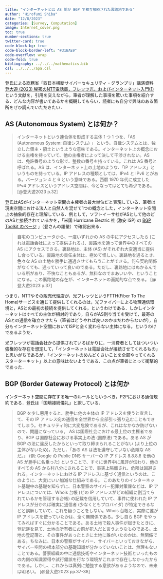 ```yaml
---
title: "インターネットとは AS 間が BGP で相互接続された裏路地である"
author: "Hirofumi Shiba"
date: "12/8/2023"
categories: [Survey, Computation]
image: Internet_cover.png
toc: true
number-sections: true
twitter-card: true
code-block-bg: true
code-block-border-left: "#31BAE9"
code-overflow: wrap
code-fold: true
bibliography: ../../../mathematics.bib
csl: ../../../apa.csl
---
```


登氏による総務省「西日本横断サイバーセキュリティ・グランプリ」講演資料 [登大遊 (2023) 秘密のNTT電話局，フレッツ光，およびインターネット入門(1)](https://dnobori.cyber.ipa.go.jp/ppt/download/20230610_soumu/230610%20講演%20第1部%20(登)%20-%20配布資料その1%20-%20秘密の%20NTT%20電話局、フレッツ光、インターネット入門.pdf) という文献を，引用を交えながら，筆者が理解した事項を驚いた事項を紹介する．どんな内容が書いてあるかを概観してもらい，読者にも自分で興味のある箇所をぜひ読んでいただきたい．

## AS (Autonomous System) とは何か？

> インターネットという連合体を形成する主体 1 つ 1 つを、「AS (Autonomous System: 自律システム) 」 という。自律システムとは、独立した領主・領土というような意味である。インターネット上の概念における主権を持っていて、他の主権者によって決して干渉されない。AS は、免許番号のような形で、整数の番号を持っている。これは AS 番号と呼ばれる。AS は、インターネット上の土地のような、「IP アドレス」というものを持っている。IP アドレスの種類としては、IPv4 と IPv6 とがある。バージョン 4 と 6 という意味である。西暦 1970 年代に成立した IPv4 アドレスというアドレス空間は、今となってはとても希少である。 [@登大遊2023 p.32]

登氏はASがインターネット空間の主権者の最大単位だと表現している．筆者は現実空間における法人と自然人を混ぜて1つの概念とした，インターネット空間上の抽象的存在と理解している．例として，ソフトイーサ社がASとして他のどのASと接続されているかを，「米国 Hurricane Electric 社 (激安 ISP) の [BGP Toolkit のページ](https://bgp.he.net/AS59103#_graph4) 」（登さんの語彙）で確認出来る．

> 自宅のコンピュータから、一度いずれかの AS の中にアクセスしたら (これは電話会社によって提供される。)、裏路地を通って世界中のすべての AS にアクセスできる。裏路地は、主体 (AS) がそれぞれ大変適当に提供し合っている。裏路地の責任主体は、極めて怪しい。裏路地を通るとき、色々な AS の土地を勝手に通過させてもらうことができる。何ら契約関係がなくても、通っていって良いのである。ただし、裏路地にはぬかるんでいる所があり、不快なこともあるが、無料なのでまあいいや、ということになる。この裏路地の存在が、インターネットの画期的な点である。 [@登大遊2023 p.37]

つまり，NTTやその販売代理店が，光フレッツというFTTH(Fiber To The Home)サービスを通じて提供してくれるのは，光ファイバーによる物理通信環境と，ASとの最初の接続を提供してくれる，というわけである．しかしインターネットはすべての主体が相対的であり，自らがAS割り当てを受けて，最寄のASとの通信を確立させたら（筆者はどうやれば良いのかまだわからないが），自分もインターネット空間においてISPと全く変わらない主体になる，というわけであるようだ．

光フレッツが電話会社から提供されているばかりに，一消費者としてはついつい強権的な存在を想定して，「インターネットは電話会社が接続させてくれるもの」と思いがちであるが，「インターネットのめんどくさいことを全部やってくれるスターターキット」以上の意味はないようである．この点が筆者にとって衝撃的であった．

## BGP (Border Gateway Protocol) とは何か

インターネット空間に存在する唯一のルールともいうべき，P2Pにおける通信規約である．登氏は「国境接続儀礼」と訳している．

> BGP を少し悪用すると、勝手に他の主体の IP アドレスを使うと宣言して、その IP アドレス宛の通信を全世界から全部引っ張り込むこともできてしまう。セキュリティ的に大変危険であるが、これはなかなか防げないので、問題になっている。 AS は国際社会における最上位の主権者であり、BGP は国際社会における事実上の法 (国際法) である。ある AS が BGP の法に違反したからといって取り締まられることがない (より上位の主体がないため)。ただし、「あの AS は法を遵守していない危険な AS だ。」 (例: Google の Public DNS サーバーの IP アドレス 8.8.8.8 を他の AS が勝手に名乗った) ということで、すぐに世界中に風評が伝わり、他のすべての AS から村八分にされることで、事実上隔離され、危険は回避される。インターネットにおける IP アドレスに基づく通信というのは、このように、大変にいい加減な仕組みである。
> このあたりのインターネット基礎中の基礎を知らずに、日本警察のサイバー犯罪対策課などは、IP アドレスについては、Whois 台帳 (どの IP アドレスがどの組織に割当てられているかを管理する台帳) の記載を信用していて、事件に使われた IP アドレスが分かれば確実に通信者 (少なくともプロバイダ) が特定できるなどと誤解していて、これを疑うことをしない。Whois 台帳と、実際に誰が IP アドレスを使っていたかは、全く無関係である。少し自ら BGP をやってみればすぐに分かることである。ある土地で殺人事件が起きたときに、登記簿を見て、土地の所有者にお前が犯人だと言うようなものである。土地の登記簿と、その事件があったときに土地に誰がいたのかは、無関係である。ちなみに、日本の警察がサイバー、サイバーといっておきながら、サイバー空間の根本部分の基礎知識が分かっていないことは、無理もないことである。警察組織の中に通信技術やインターネット技術といったものの内側の知識習得や試行錯誤を行なう環境がこれまで存在しなかったからである。しかし、これからは真剣に勉強する意欲があるようなので、未来は明るい。 [@登大遊2023 pp.37-38]

